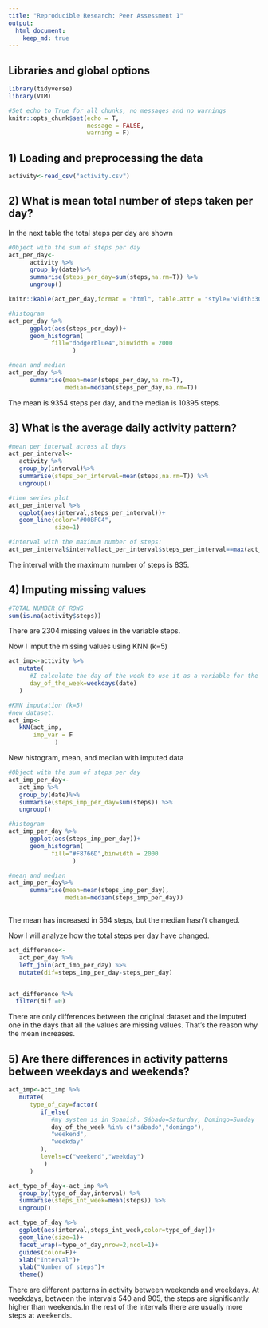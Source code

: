 ```yaml
---
title: "Reproducible Research: Peer Assessment 1"
output: 
  html_document:
    keep_md: true
---
```


## Libraries and global options
```r
library(tidyverse)
library(VIM)

#Set echo to True for all chunks, no messages and no warnings
knitr::opts_chunk$set(echo = T,
                      message = FALSE, 
                      warning = F)

```


## 1) Loading and preprocessing the data
```r
activity<-read_csv("activity.csv")


```



## 2) What is mean total number of steps taken per day?

In the next table the total steps per day are shown

```r

#Object with the sum of steps per day
act_per_day<-
      activity %>% 
      group_by(date)%>%
      summarise(steps_per_day=sum(steps,na.rm=T)) %>% 
      ungroup()

knitr::kable(act_per_day,format = "html", table.attr = "style='width:30%;'")
```

```r

#histogram
act_per_day %>% 
      ggplot(aes(steps_per_day))+
      geom_histogram(
            fill="dodgerblue4",binwidth = 2000
                  )

#mean and median
act_per_day %>% 
      summarise(mean=mean(steps_per_day,na.rm=T),
                median=median(steps_per_day,na.rm=T))

```

The mean is 9354 steps per day, and the median is 10395 steps.

## 3) What is the average daily activity pattern?

```r

#mean per interval across al days
act_per_interval<-
   activity %>% 
   group_by(interval)%>%
   summarise(steps_per_interval=mean(steps,na.rm=T)) %>% 
   ungroup()

#time series plot
act_per_interval %>% 
   ggplot(aes(interval,steps_per_interval))+
   geom_line(color="#00BFC4",
             size=1)

#interval with the maximum number of steps:
act_per_interval$interval[act_per_interval$steps_per_interval==max(act_per_interval$steps_per_interval)]


```
The interval with the maximum number of steps is 835.

## 4) Imputing missing values


```r
#TOTAL NUMBER OF ROWS
sum(is.na(activity$steps))

```
There are 2304 missing values in the variable steps.

Now I imput the missing values using KNN (k=5)
```r
act_imp<-activity %>% 
   mutate(
      #I calculate the day of the week to use it as a variable for the imputation 
      day_of_the_week=weekdays(date)
   ) 

#KNN imputation (k=5)
#new dataset:
act_imp<-
   kNN(act_imp,
       imp_var = F
             )


```
New histogram, mean, and median with imputed data
```r

#Object with the sum of steps per day
act_imp_per_day<-
   act_imp %>% 
   group_by(date)%>%
   summarise(steps_imp_per_day=sum(steps)) %>% 
   ungroup()

#histogram
act_imp_per_day %>% 
      ggplot(aes(steps_imp_per_day))+
      geom_histogram(
            fill="#F8766D",binwidth = 2000
                  )

#mean and median
act_imp_per_day%>% 
      summarise(mean=mean(steps_imp_per_day),
                median=median(steps_imp_per_day))



```
The mean has increased in 564 steps, but the median hasn't changed. 

Now I will analyze how the total steps per day have changed.

```r

act_difference<-
   act_per_day %>% 
   left_join(act_imp_per_day) %>% 
   mutate(dif=steps_imp_per_day-steps_per_day)


act_difference %>%
  filter(dif!=0)
```

There are only differences between the original dataset and the imputed one in the days that all the values are missing values. That's the reason why the mean increases.



## 5) Are there differences in activity patterns between weekdays and weekends?

```r
act_imp<-act_imp %>% 
   mutate(
      type_of_day=factor(
         if_else(
            #my system is in Spanish. Sábado=Saturday, Domingo=Sunday
            day_of_the_week %in% c("sábado","domingo"),
            "weekend",
            "weekday"
         ),
         levels=c("weekend","weekday")
          )
      ) 

act_type_of_day<-act_imp %>% 
   group_by(type_of_day,interval) %>%
   summarise(steps_int_week=mean(steps)) %>% 
   ungroup()

act_type_of_day %>% 
   ggplot(aes(interval,steps_int_week,color=type_of_day))+
   geom_line(size=1)+
   facet_wrap(~type_of_day,nrow=2,ncol=1)+
   guides(color=F)+
   xlab("Interval")+
   ylab("Number of steps")+
   theme()

```

There are different patterns in activity between weekends and weekdays. At weekdays, between the intervals 540 and 905, the steps are significantly higher than weekends.In the rest of the intervals there are usually more steps at weekends.
